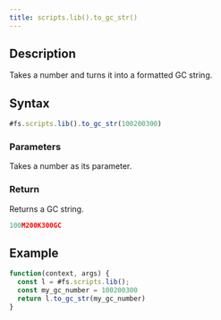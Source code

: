 ```yaml
---
title: scripts.lib().to_gc_str()
---
```


## Description

Takes a number and turns it into a formatted GC string.

## Syntax

```js
#fs.scripts.lib().to_gc_str(100200300)
```

### Parameters

Takes a number as its parameter.

### Return

Returns a GC string.

```js
100M200K300GC
```

## Example

```js
function(context, args) {
  const l = #fs.scripts.lib();
  const my_gc_number = 100200300
  return l.to_gc_str(my_gc_number)
}
```
